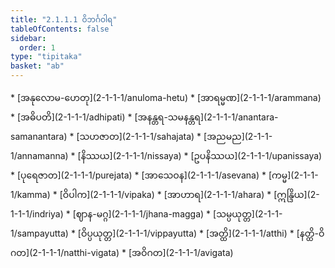 ```yaml
---
title: "2.1.1.1 ဝိဘင်္ဂဝါရ"
tableOfContents: false
sidebar:
  order: 1
type: "tipitaka"
basket: "ab"
---
```



<DynamicBreadcrumb />



<TableOfContents>
* [အနုလောမ-ဟေတု](2-1-1-1/anuloma-hetu)
* [အာရမ္မဏ](2-1-1-1/arammana)
* [အဓိပတိ](2-1-1-1/adhipati)
* [အနန္တရ-သမနန္တရ](2-1-1-1/anantara-samanantara)
* [သဟဇာတ](2-1-1-1/sahajata)
* [အညမည](2-1-1-1/annamanna)
* [နိဿယ](2-1-1-1/nissaya)
* [ဥပနိဿယ](2-1-1-1/upanissaya)
* [ပုရေဇာတ](2-1-1-1/purejata)
* [အာသေဝန](2-1-1-1/asevana)
* [ကမ္မ](2-1-1-1/kamma)
* [ဝိပါက](2-1-1-1/vipaka)
* [အာဟာရ](2-1-1-1/ahara)
* [ဣန္ဒြိယ](2-1-1-1/indriya)
* [ဈာန-မဂ္ဂ](2-1-1-1/jhana-magga)
* [သမ္ပယုတ္တ](2-1-1-1/sampayutta)
* [ဝိပ္ပယုတ္တ](2-1-1-1/vippayutta)
* [အတ္ထိ](2-1-1-1/atthi)
* [နတ္ထိ-ဝိဂတ](2-1-1-1/natthi-vigata)
* [အဝိဂတ](2-1-1-1/avigata)
</TableOfContents>